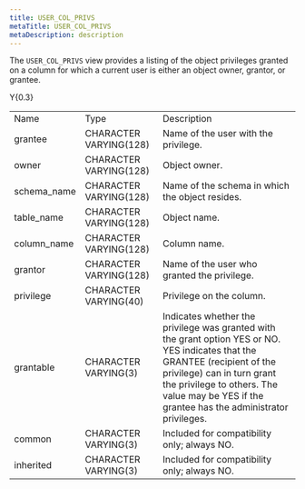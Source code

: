 ```yaml
---
title: USER_COL_PRIVS
metaTitle: USER_COL_PRIVS
metaDescription: description
---
```


The `USER_COL_PRIVS` view provides a listing of the object privileges
granted on a column for which a current user is either an object owner,
grantor, or grantee.

<div class="tabularcolumns">

Y{0.3}

</div>

|              |                        |                                                                                                                                                                                                                                                           |
| ------------ | ---------------------- | --------------------------------------------------------------------------------------------------------------------------------------------------------------------------------------------------------------------------------------------------------- |
| Name         | Type                   | Description                                                                                                                                                                                                                                               |
| grantee      | CHARACTER VARYING(128) | Name of the user with the privilege.                                                                                                                                                                                                                      |
| owner        | CHARACTER VARYING(128) | Object owner.                                                                                                                                                                                                                                             |
| schema_name | CHARACTER VARYING(128) | Name of the schema in which the object resides.                                                                                                                                                                                                           |
| table_name  | CHARACTER VARYING(128) | Object name.                                                                                                                                                                                                                                              |
| column_name | CHARACTER VARYING(128) | Column name.                                                                                                                                                                                                                                              |
| grantor      | CHARACTER VARYING(128) | Name of the user who granted the privilege.                                                                                                                                                                                                               |
| privilege    | CHARACTER VARYING(40)  | Privilege on the column.                                                                                                                                                                                                                                  |
| grantable    | CHARACTER VARYING(3)   | Indicates whether the privilege was granted with the grant option YES or NO. YES indicates that the GRANTEE (recipient of the privilege) can in turn grant the privilege to others. The value may be YES if the grantee has the administrator privileges. |
| common       | CHARACTER VARYING(3)   | Included for compatibility only; always NO.                                                                                                                                                                                                               |
| inherited    | CHARACTER VARYING(3)   | Included for compatibility only; always NO.                                                                                                                                                                                                               |
